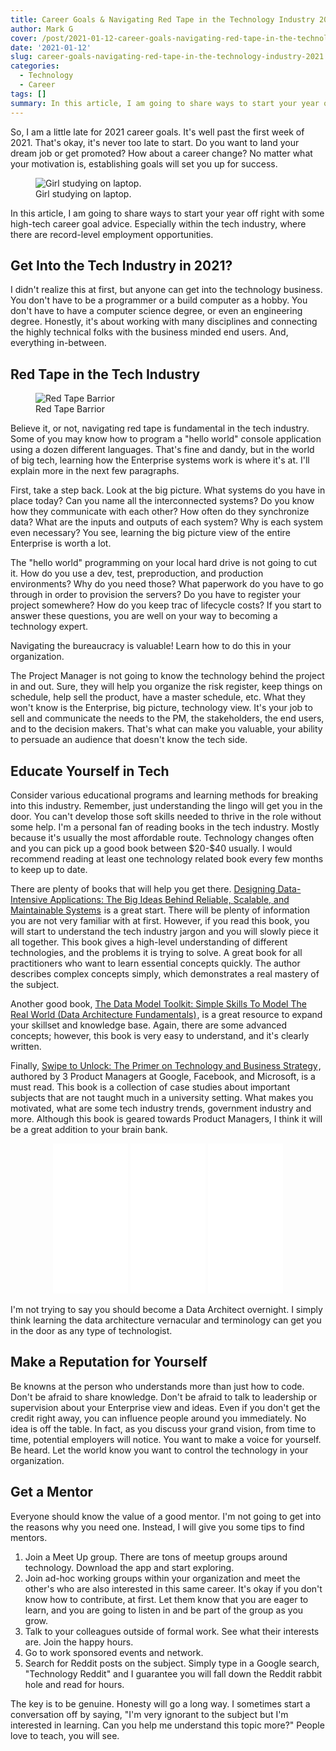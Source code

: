 ```yaml
---
title: Career Goals & Navigating Red Tape in the Technology Industry 2021
author: Mark G
cover: /post/2021-01-12-career-goals-navigating-red-tape-in-the-technology-industry-2021.en_files/computer-1209641_640.jpg
date: '2021-01-12'
slug: career-goals-navigating-red-tape-in-the-technology-industry-2021
categories:
  - Technology
  - Career
tags: []
summary: In this article, I am going to share ways to start your year off right with some high-tech career goal advice. Especially within the tech industry, where there are record-level employment opportunities.
---
```


So, I am a little late for 2021 career goals. It&#39;s well past the first week of 2021. That&#39;s okay, it&#39;s never too late to start. Do you want to land your dream job or get promoted? How about a career change? No matter what your motivation is, establishing goals will set you up for success.

<p align = "center">![Girl studying on laptop. ](/post/2021-01-12-career-goals-navigating-red-tape-in-the-technology-industry-2021.en_files/laptop-3087585_640.jpg)</p>

In this article, I am going to share ways to start your year off right with some high-tech career goal advice. Especially within the tech industry, where there are record-level employment opportunities.

## Get Into the Tech Industry in 2021?

I didn&#39;t realize this at first, but anyone can get into the technology business. You don&#39;t have to be a programmer or a build computer as a hobby. You don&#39;t have to have a computer science degree, or even an engineering degree. Honestly, it&#39;s about working with many disciplines and connecting the highly technical folks with the business minded end users. And, everything in-between.

## Red Tape in the Tech Industry

<p align="center">![Red Tape Barrior](/post/2021-01-12-career-goals-navigating-red-tape-in-the-technology-industry-2021.en_files/barrier-4968002_640.jpg)</p>

Believe it, or not, navigating red tape is fundamental in the tech industry. Some of you may know how to program a &quot;hello world&quot; console application using a dozen different languages. That&#39;s fine and dandy, but in the world of big tech, learning how the Enterprise systems work is where it&#39;s at. I&#39;ll explain more in the next few paragraphs.

First, take a step back. Look at the big picture. What systems do you have in place today? Can you name all the interconnected systems? Do you know how they communicate with each other? How often do they synchronize data? What are the inputs and outputs of each system? Why is each system even necessary? You see, learning the big picture view of the entire Enterprise is worth a lot.

The &quot;hello world&quot; programming on your local hard drive is not going to cut it. How do you use a dev, test, preproduction, and production environments? Why do you need those? What paperwork do you have to go through in order to provision the servers? Do you have to register your project somewhere? How do you keep trac of lifecycle costs? If you start to answer these questions, you are well on your way to becoming a technology expert.

Navigating the bureaucracy is valuable! Learn how to do this in your organization.

The Project Manager is not going to know the technology behind the project in and out. Sure, they will help you organize the risk register, keep things on schedule, help sell the product, have a master schedule, etc. What they won&#39;t know is the Enterprise, big picture, technology view. It&#39;s your job to sell and communicate the needs to the PM, the stakeholders, the end users, and to the decision makers. That&#39;s what can make you valuable, your ability to persuade an audience that doesn&#39;t know the tech side.

## Educate Yourself in Tech

Consider various educational programs and learning methods for breaking into this industry. Remember, just understanding the lingo will get you in the door. You can&#39;t develop those soft skills needed to thrive in the role without some help. I&#39;m a personal fan of reading books in the tech industry. Mostly because it&#39;s usually the most affordable route. Technology changes often and you can pick up a good book between $20-$40 usually. I would recommend reading at least one technology related book every few months to keep up to date.

There are plenty of books that will help you get there. <a target="_blank" href="https://www.amazon.com/gp/product/1449373321/ref=as_li_tl?ie=UTF8&camp=1789&creative=9325&creativeASIN=1449373321&linkCode=as2&tag=hatro-20&linkId=26141ffcbb16a38274291c0ab794ed97">Designing Data-Intensive Applications: The Big Ideas Behind Reliable, Scalable, and Maintainable Systems</a><img src="//ir-na.amazon-adsystem.com/e/ir?t=hatro-20&l=am2&o=1&a=1449373321" width="1" height="1" border="0" alt="" style="border:none !important; margin:0px !important;" /> is a great start. There will be plenty of information you are not very familiar with at first. However, if you read this book, you will start to understand the tech industry jargon and you will slowly piece it all together. This book gives a high-level understanding of different technologies, and the problems it is trying to solve. A great book for all practitioners who want to learn essential concepts quickly. The author describes complex concepts simply, which demonstrates a real mastery of the subject.

Another good book, <a target="_blank" href="https://www.amazon.com/gp/product/1782224734/ref=as_li_tl?ie=UTF8&camp=1789&creative=9325&creativeASIN=1782224734&linkCode=as2&tag=hatro-20&linkId=031ac468e974634249333fecdce4e4a7">The Data Model Toolkit: Simple Skills To Model The Real World (Data Architecture Fundamentals)</a><img src="//ir-na.amazon-adsystem.com/e/ir?t=hatro-20&l=am2&o=1&a=1782224734" width="1" height="1" border="0" alt="" style="border:none !important; margin:0px !important;" />, is a great resource to expand your skillset and knowledge base. Again, there are some advanced concepts; however, this book is very easy to understand, and it&#39;s clearly written.

Finally, <a target="_blank" href="https://www.amazon.com/gp/product/1976182190/ref=as_li_tl?ie=UTF8&camp=1789&creative=9325&creativeASIN=1976182190&linkCode=as2&tag=hatro-20&linkId=7afcf2e64ad098484cc58ad63e70f446">Swipe to Unlock: The Primer on Technology and Business Strategy</a><img src="//ir-na.amazon-adsystem.com/e/ir?t=hatro-20&l=am2&o=1&a=1976182190" width="1" height="1" border="0" alt="" style="border:none !important; margin:0px !important;" />, authored by 3 Product Managers at Google, Facebook, and Microsoft, is a must read. This book is a collection of case studies about important subjects that are not taught much in a university setting. What makes you motivated, what are some tech industry trends, government industry and more. Although this book is geared towards Product Managers, I think it will be a great addition to your brain bank.

<p align="center"><iframe style="width:120px;height:240px;" marginwidth="0" marginheight="0" scrolling="no" frameborder="0" src="//ws-na.amazon-adsystem.com/widgets/q?ServiceVersion=20070822&OneJS=1&Operation=GetAdHtml&MarketPlace=US&source=ac&ref=qf_sp_asin_til&ad_type=product_link&tracking_id=hatro-20&marketplace=amazon&amp;region=US&placement=1449373321&asins=1449373321&linkId=4fe4f50e5a05e9eae5ad8f6ce40ec6cf&show_border=true&link_opens_in_new_window=true&price_color=333333&title_color=0066c0&bg_color=ffffff">
    </iframe><iframe style="width:120px;height:240px;" marginwidth="0" marginheight="0" scrolling="no" frameborder="0" src="//ws-na.amazon-adsystem.com/widgets/q?ServiceVersion=20070822&OneJS=1&Operation=GetAdHtml&MarketPlace=US&source=ac&ref=qf_sp_asin_til&ad_type=product_link&tracking_id=hatro-20&marketplace=amazon&amp;region=US&placement=1782224734&asins=1782224734&linkId=3abcad3b6372e49816730cb64ed6b09f&show_border=true&link_opens_in_new_window=true&price_color=333333&title_color=0066c0&bg_color=ffffff">
    </iframe><iframe style="width:120px;height:240px;" marginwidth="0" marginheight="0" scrolling="no" frameborder="0" src="//ws-na.amazon-adsystem.com/widgets/q?ServiceVersion=20070822&OneJS=1&Operation=GetAdHtml&MarketPlace=US&source=ac&ref=qf_sp_asin_til&ad_type=product_link&tracking_id=hatro-20&marketplace=amazon&amp;region=US&placement=1976182190&asins=1976182190&linkId=582e0871049ff00b01f8fac00e2beae2&show_border=true&link_opens_in_new_window=true&price_color=333333&title_color=0066c0&bg_color=ffffff">
    </iframe></p>

I&#39;m not trying to say you should become a Data Architect overnight. I simply think learning the data architecture vernacular and terminology can get you in the door as any type of technologist.

## Make a Reputation for Yourself

Be knowns at the person who understands more than just how to code. Don&#39;t be afraid to share knowledge. Don&#39;t be afraid to talk to leadership or supervision about your Enterprise view and ideas. Even if you don&#39;t get the credit right away, you can influence people around you immediately. No idea is off the table. In fact, as you discuss your grand vision, from time to time, potential employers will notice. You want to make a voice for yourself. Be heard. Let the world know you want to control the technology in your organization.

## Get a Mentor

Everyone should know the value of a good mentor. I&#39;m not going to get into the reasons why you need one. Instead, I will give you some tips to find mentors.

1. Join a Meet Up group. There are tons of meetup groups around technology. Download the app and start exploring.
2. Join ad-hoc working groups within your organization and meet the other&#39;s who are also interested in this same career. It&#39;s okay if you don&#39;t know how to contribute, at first. Let them know that you are eager to learn, and you are going to listen in and be part of the group as you grow.
3. Talk to your colleagues outside of formal work. See what their interests are. Join the happy hours.
4. Go to work sponsored events and network.
5. Search for Reddit posts on the subject. Simply type in a Google search, &quot;Technology Reddit&quot; and I guarantee you will fall down the Reddit rabbit hole and read for hours.

The key is to be genuine. Honesty will go a long way. I sometimes start a conversation off by saying, &quot;I&#39;m very ignorant to the subject but I&#39;m interested in learning. Can you help me understand this topic more?&quot; People love to teach, you will see.